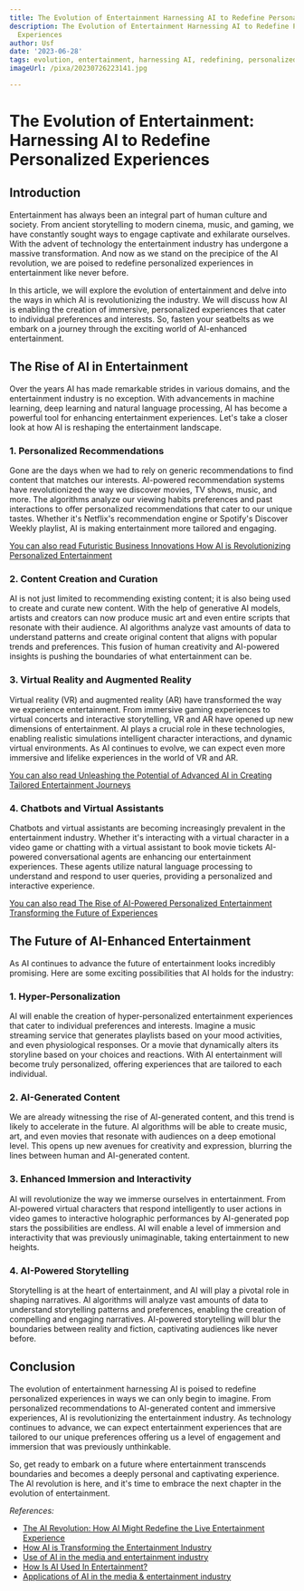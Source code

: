 ```yaml
---
title: The Evolution of Entertainment Harnessing AI to Redefine Personalized Experiences
description: The Evolution of Entertainment Harnessing AI to Redefine Personalized
  Experiences
author: Usf
date: '2023-06-28'
tags: evolution, entertainment, harnessing AI, redefining, personalized experiences
imageUrl: /pixa/20230726223141.jpg

---
```

# The Evolution  of Entertainment: Harnessing AI to Redefine Personalized Experiences

## Introduction

Entertainment has always been an integral part of human culture and society. From ancient  storytelling to modern cinema, music, and gaming, we have constantly sought ways to engage captivate and exhilarate ourselves. With  the  advent of technology the entertainment industry has undergone a massive transformation. And now as we stand on the precipice  of the AI revolution, we are poised to redefine  personalized experiences in entertainment like never before.

In this article, we will explore  the evolution of entertainment and delve into the ways in which AI is revolutionizing the industry. We will discuss how  AI is  enabling the creation of immersive, personalized experiences that cater to individual preferences  and  interests. So, fasten your seatbelts as we embark on a journey through the exciting world of AI-enhanced  entertainment.

## The Rise of  AI in Entertainment

Over the years AI has made remarkable strides in various domains, and the entertainment industry is no  exception. With advancements in machine learning, deep learning and natural language processing, AI has become a powerful tool for enhancing entertainment experiences. Let's take a closer look  at how AI is reshaping the entertainment landscape.

### 1. Personalized Recommendations

Gone are the days when we had to rely on generic recommendations to find content  that matches our interests.  AI-powered recommendation systems have  revolutionized the  way we discover movies, TV shows, music, and more. The algorithms analyze our viewing habits preferences and past interactions to offer personalized recommendations that cater to our unique tastes. Whether it's Netflix's recommendation engine or Spotify's  Discover Weekly playlist, AI is making entertainment more tailored and engaging.

[You can also read Futuristic  Business Innovations How AI is Revolutionizing Personalized Entertainment](Futuristic%20Business%20Innovations%20How%20AI%20is%20Revolutionizing%20Personalized%20Entertainment)


### 2. Content Creation and  Curation

AI is not just limited  to recommending existing  content; it  is  also being used to create and curate new content. With  the help of generative AI models, artists and creators can now produce music art and even entire scripts  that resonate with their audience. AI algorithms analyze vast  amounts of data to understand  patterns and create original content that aligns with popular trends and  preferences. This fusion of human  creativity and AI-powered insights is pushing the boundaries of what entertainment  can be.

### 3. Virtual Reality and Augmented Reality

Virtual reality (VR) and augmented reality (AR)  have transformed the way we experience entertainment. From immersive gaming experiences to virtual concerts and  interactive storytelling, VR and AR have opened up new  dimensions of entertainment. AI plays a crucial role  in these technologies, enabling realistic simulations intelligent character interactions, and dynamic virtual environments. As AI continues to evolve, we can  expect even more immersive and lifelike  experiences in the  world of VR  and AR.

[You can also read Unleashing the Potential  of Advanced AI in Creating Tailored Entertainment Journeys](Unleashing%20the%20Potential%20of%20Advanced%20AI%20in%20Creating%20Tailored%20Entertainment%20Journeys)


### 4. Chatbots and Virtual Assistants

Chatbots and  virtual assistants are  becoming increasingly prevalent in the entertainment  industry. Whether  it's  interacting with a virtual character in a video game or chatting with a virtual assistant to book movie tickets AI-powered conversational agents  are enhancing our entertainment  experiences. These agents utilize natural  language processing to understand and respond to user queries, providing a personalized and interactive experience.

[You can also read The Rise of AI-Powered  Personalized Entertainment Transforming the Future of Experiences](The%20Rise%20of%20AI-Powered%20Personalized%20Entertainment%20Transforming%20the%20Future%20of%20Experiences)


## The Future of AI-Enhanced Entertainment

As AI continues  to advance the future of entertainment  looks incredibly promising. Here are some  exciting possibilities  that AI holds for the industry:

### 1. Hyper-Personalization

AI will enable the creation of hyper-personalized entertainment experiences that cater to individual preferences and interests.  Imagine a music  streaming service that generates playlists based on your mood activities, and even physiological responses. Or a movie that dynamically alters its storyline based on your choices and reactions. With AI  entertainment  will become truly personalized, offering experiences  that are tailored to each individual.

###  2. AI-Generated  Content

We are already witnessing the rise of AI-generated content, and this trend is likely to accelerate in the future. AI algorithms will be able to create music, art, and even movies that resonate  with audiences on  a deep emotional level. This opens up new avenues for creativity and expression, blurring the lines between human and AI-generated content.

### 3. Enhanced  Immersion and Interactivity

AI will revolutionize  the way we immerse ourselves in entertainment. From AI-powered virtual characters that respond intelligently to user actions in video games to  interactive holographic  performances by AI-generated pop stars the  possibilities are endless. AI  will enable a level of immersion and interactivity that was previously unimaginable, taking  entertainment  to new heights.

### 4. AI-Powered Storytelling

Storytelling is at the heart of entertainment, and AI will play a  pivotal role in shaping narratives. AI algorithms will analyze vast amounts  of data to understand storytelling  patterns and preferences, enabling the  creation of compelling and engaging  narratives. AI-powered storytelling will blur  the boundaries between reality and fiction, captivating audiences like never before.

## Conclusion

The evolution of  entertainment harnessing AI  is poised to redefine personalized experiences in ways we can only begin to imagine. From personalized recommendations to AI-generated content and  immersive experiences, AI is revolutionizing the  entertainment industry. As technology continues to advance,  we can expect entertainment  experiences that are tailored to our  unique preferences  offering us a level of engagement  and immersion that was previously unthinkable.

So, get  ready to embark on a future where entertainment transcends boundaries and becomes a deeply personal and captivating experience. The AI revolution is here, and it's time to embrace the next chapter in  the evolution of entertainment.

*References:*
-  [The  AI Revolution: How AI Might  Redefine the Live Entertainment Experience](https://ai.plainenglish.io/the-ai-revolution-how-ai-might-redefine-the-live-entertainment-experience-9d85d8c3aca)
- [How AI is Transforming the Entertainment Industry](https://www.linkedin.com/pulse/how-ai-transforming-entertainment-industry-majestyai?trk=organization_guest_main-feed-card_feed-article-content)
- [Use of AI in the  media and entertainment industry](https://www.infosysbpm.com/blogs/media-entertainment/use-of-ai-in-media-entertainment-industry.html)
- [How Is AI Used In Entertainment?](https://www.miquido.com/blog/how-is-ai-used-in-entertainment/)
- [Applications of AI in the media  & entertainment industry](https://phrazor.ai/blog/applications-of-ai-in-the-media-entertainment-industry)